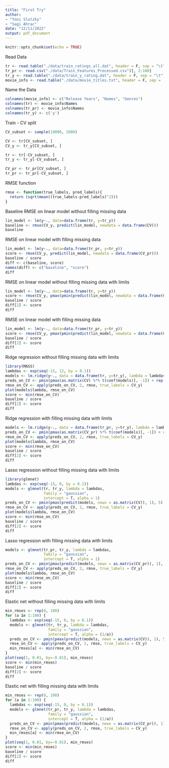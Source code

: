 ```yaml
---
title: "First Try"
author: 
- "Yoni Slutzky"
- "Sagi Ahrac"
date: "12/11/2022"
output: pdf_document
---
```


```r
knitr::opts_chunk$set(echo = TRUE)
```

Read Data
```r
tr <- read.table("./data/train_ratings_all.dat", header = F, sep = "\t")
tr_pr <- read.csv("./data/Train_Features_Processed.csv")[, 2:100]
tr_y <- read.table("./data/train_y_rating.dat", header = F, sep = "\t")
movie_info <- read.table("./data/movie_titles.txt", header = F, sep = ',')
```


Name the Data
```r
colnames(movie_info) <- c("Release Years", "Names", "Genres")
colnames(tr) <- movie_info$Names
colnames(tr_pr) <- movie_info$Names
colnames(tr_y) <- c('y')
```


Train - CV split
```r
CV_subset <- sample(10000, 2000)

CV <- tr[CV_subset, ]
CV_y <- tr_y[CV_subset, ]

tr <- tr[-CV_subset, ]
tr_y <- tr_y[-CV_subset, ]

CV_pr <- tr_pr[CV_subset, ]
tr_pr <- tr_pr[-CV_subset, ]
```


RMSE function
```r
rmse <- function(true_labels, pred_labels){
  return (sqrt(mean((true_labels-pred_labels)^2)))
}
```


Baseline RMSE on linear model without filling missing data
```r
lin_model <- lm(y~., data=data.frame(tr, y=tr_y))
baseline <- rmse(CV_y, predict(lin_model, newdata = data.frame(CV)))
baseline
```


RMSE on linear model with filling missing data
```r
lin_model <- lm(y~., data=data.frame(tr_pr, y=tr_y))
score <- rmse(CV_y, predict(lin_model, newdata = data.frame(CV_pr)))
baseline / score
diff <- c(baseline, score)
names(diff) <- c("baseline", "score")
diff
```


RMSE on linear model without filling missing data with limits
```r
lin_model <- lm(y~., data=data.frame(tr, y=tr_y))
score <- rmse(CV_y, pmax(pmin(predict(lin_model, newdata = data.frame(CV)), 5), 1))
baseline / score
diff[2] <- score
diff
```


RMSE on linear model with filling missing data
```r
lin_model <- lm(y~., data=data.frame(tr_pr, y=tr_y))
score <- rmse(CV_y, pmax(pmin(predict(lin_model, newdata = data.frame(CV_pr)), 5), 1))
baseline / score
diff[2] <- score
diff
```


Ridge regression without filling missing data with limits
```r
library(MASS)
lambdas <- exp(seq(-15, 12, by = 0.1))
models <- lm.ridge(y~., data = data.frame(tr, y=tr_y), lambda = lambdas)
preds_on_CV <- pmin(pmax(as.matrix(CV) %*% t(coef(models)[, -1]) + rep(1, length(CV_y)) %o% coef(models)[, 1], 1), 5)
rmse_on_CV <- apply(preds_on_CV, 2, rmse, true_labels = CV_y)
plot(models$lambda, rmse_on_CV)
score <- min(rmse_on_CV)
baseline / score
diff[2] <- score
diff
```


Ridge regression with filling missing data with limits
```r
models <- lm.ridge(y~., data = data.frame(tr_pr, y=tr_y), lambda = lambdas)
preds_on_CV <- pmin(pmax(as.matrix(CV_pr) %*% t(coef(models)[, -1]) + rep(1, length(CV_y)) %o% coef(models)[, 1], 1), 5)
rmse_on_CV <- apply(preds_on_CV, 2, rmse, true_labels = CV_y)
plot(models$lambda, rmse_on_CV)
score <- min(rmse_on_CV)
baseline / score
diff[2] <- score
diff
```


Lasso regression without filling missing data with limits
```r
library(glmnet)
lambdas <- exp(seq(-15, 0, by = 0.1))
models <- glmnet(tr, tr_y, lambda = lambdas,
                 family = "gaussian",
                 intercept = T, alpha = 1)
preds_on_CV <- pmin(pmax(predict(models, newx = as.matrix(CV)), 1), 5)
rmse_on_CV <- apply(preds_on_CV, 2, rmse, true_labels = CV_y)
plot(models$lambda, rmse_on_CV)
score <- min(rmse_on_CV)
baseline / score
diff[2] <- score
diff
```


Lasso regression with filling missing data with limits
```r
models <- glmnet(tr_pr, tr_y, lambda = lambdas,
                 family = "gaussian",
                 intercept = T, alpha = 1)
preds_on_CV <- pmin(pmax(predict(models, newx = as.matrix(CV_pr)), 1), 5)
rmse_on_CV <- apply(preds_on_CV, 2, rmse, true_labels = CV_y)
plot(models$lambda, rmse_on_CV)
score <- min(rmse_on_CV)
baseline / score
diff[2] <- score
diff
```


Elastic net without filling missing data with limits
```r
min_rmses <- rep(0, 100)
for (a in 1:100) {
  lambdas <- exp(seq(-15, 0, by = 0.1))
  models <- glmnet(tr, tr_y, lambda = lambdas,
                   family = "gaussian",
                   intercept = T, alpha = (1/a))
  preds_on_CV <- pmin(pmax(predict(models, newx = as.matrix(CV)), 1), 5)
  rmse_on_CV <- apply(preds_on_CV, 2, rmse, true_labels = CV_y)
  min_rmses[a] <- min(rmse_on_CV)
}
plot(seq(1, 0.01, by=-0.01), min_rmses)
score <- min(min_rmses)
baseline / score
diff[2] <- score
diff
```



Elastic net with filling missing data with limits
```r
min_rmses <- rep(0, 100)
for (a in 1:100) {
  lambdas <- exp(seq(-15, 0, by = 0.1))
  models <- glmnet(tr_pr, tr_y, lambda = lambdas,
                   family = "gaussian",
                   intercept = T, alpha = (1/a))
  preds_on_CV <- pmin(pmax(predict(models, newx = as.matrix(CV_pr)), 1), 5)
  rmse_on_CV <- apply(preds_on_CV, 2, rmse, true_labels = CV_y)
  min_rmses[a] <- min(rmse_on_CV)
}
plot(seq(1, 0.01, by=-0.01), min_rmses)
score <- min(min_rmses)
baseline / score
diff[2] <- score
diff
```








